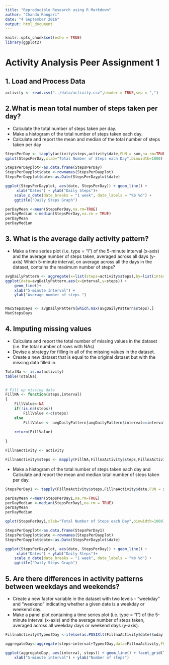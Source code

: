 ---
title: "Reproducible Research using R Markdown"
author: "Chandu Rangari"
date: "4 September 2016"
output: html_document
---

```{r setup, include=FALSE,warning=FALSE, message=FALSE}
knitr::opts_chunk$set(echo = TRUE)
library(ggplot2)
```

# Activity Analysis Peer Assignment 1

## 1. Load and Process Data

```{r load}
activity <- read.csv("../data/activity.csv",header = TRUE,sep = ",")
```

## 2.What is mean total number of steps taken per day?
- Calculate the total number of steps taken per day.
- Make a histogram of the total number of steps taken each day.
- Calculate and report the mean and median of the total number of steps taken per day

```{r grahplot}
StepsPerDay <- tapply(activity$steps,activity$date,FUN = sum,na.rm=TRUE)
qplot(StepsPerDay,xlab="Total Number of Steps each Day",binwidth=1000)

StepsPerDayplot<-as.data.frame(StepsPerDay)
StepsPerDayplot$date <-rownames(StepsPerDayplot)
StepsPerDayplot$date<-as.Date(StepsPerDayplot$date)

ggplot(StepsPerDayplot, aes(date, StepsPerDay)) + geom_line() +
     xlab("Dates") + ylab("Daily Steps")+
    scale_x_date(date_breaks = "1 week", date_labels = "%b %d") +
    ggtitle("Daily Steps Graph")

perDayMean <-mean(StepsPerDay,na.rm=TRUE)
perDayMedian <-median(StepsPerDay,na.rm = TRUE)
perDayMean
perDayMedian
```

## 3. What is the average daily activity pattern?

- Make a time series plot (i.e. type = "l") of the 5-minute interval (x-axis) and the average number of steps taken, averaged across all days (y-axis) Which 5-minute interval, on average across all the days in the dataset, contains the maximum number of steps?

```{r}
avgDailyPattern <- aggregate(x=list(steps=activity$steps),by=list(interval=activity$interval),FUN=mean,na.rm=TRUE)
ggplot(data=avgDailyPattern,aes(x=interval,y=steps)) +
    geom_line()+
    xlab("5-minute Interval") +
    ylab("Average number of steps ")


MaxStepsDays <- avgDailyPattern[which.max(avgDailyPattern$steps),]
MaxStepsDays
```

## 4. Imputing missing values

- Calculate and report the total number of missing values in the dataset (i.e. the total number of rows with NAs)
- Devise a strategy for filling in all of the missing values in the dataset. 
- Create a new dataset that is equal to the original dataset but with the missing data filled in.

```{r}
TotalNa <- is.na(activity)
table(TotalNa)


# Fill up missing data
FillNA <- function(steps,interval)
{
    FillValue<-NA
    if(!is.na(steps))
        FillValue <-c(steps)
    else
        FillValue <- avgDailyPattern[avgDailyPattern$interval==interval,"steps"]
    
    return(FillValue)
    
}

FillnaActivity <- activity

FillnaActivity$steps <- mapply(FillNA,FillnaActivity$steps,FillnaActivity$interval)

```
- Make a histogram of the total number of steps taken each day and Calculate and report the mean and median total number of steps taken per day. 
```{r}

StepsPerDay1 <- tapply(FillnaActivity$steps,FillnaActivity$date,FUN = sum)

perDayMean <-mean(StepsPerDay1,na.rm=TRUE)
perDayMedian <-median(StepsPerDay1,na.rm = TRUE)
perDayMean
perDayMedian

qplot(StepsPerDay1,xlab="Total Number of Steps each Day",binwidth=1000)

StepsPerDayplot<-as.data.frame(StepsPerDay1)
StepsPerDayplot$date <-rownames(StepsPerDayplot)
StepsPerDayplot$date<-as.Date(StepsPerDayplot$date)

ggplot(StepsPerDayplot, aes(date, StepsPerDay)) + geom_line() +
     xlab("Dates") + ylab("Daily Steps")+
    scale_x_date(date_breaks = "1 week", date_labels = "%b %d") +
    ggtitle("Daily Steps Graph")

```

## 5. Are there differences in activity patterns between weekdays and weekends?

- Create a new factor variable in the dataset with two levels - "weekday" and "weekend" indicating whether a given date is a weekday or weekend day.
- Make a panel plot containing a time series plot (i.e. type = "l") of the 5-minute interval (x-axis) and the average number of steps taken, averaged across all weekday days or weekend days (y-axis).

```{r}
FillnaActivity$TypeofDay <-ifelse(as.POSIXlt(FillnaActivity$date)$wday %in% c(0,6),"WeekDay","WeekEnd")

aggregateDay<-aggregate(steps~interval+TypeofDay,data=FillnaActivity,FUN = mean)

ggplot(aggregateDay, aes(interval, steps)) + geom_line() + facet_grid(TypeofDay ~ .) +
    xlab("5-minute interval") + ylab("Number of steps")
```